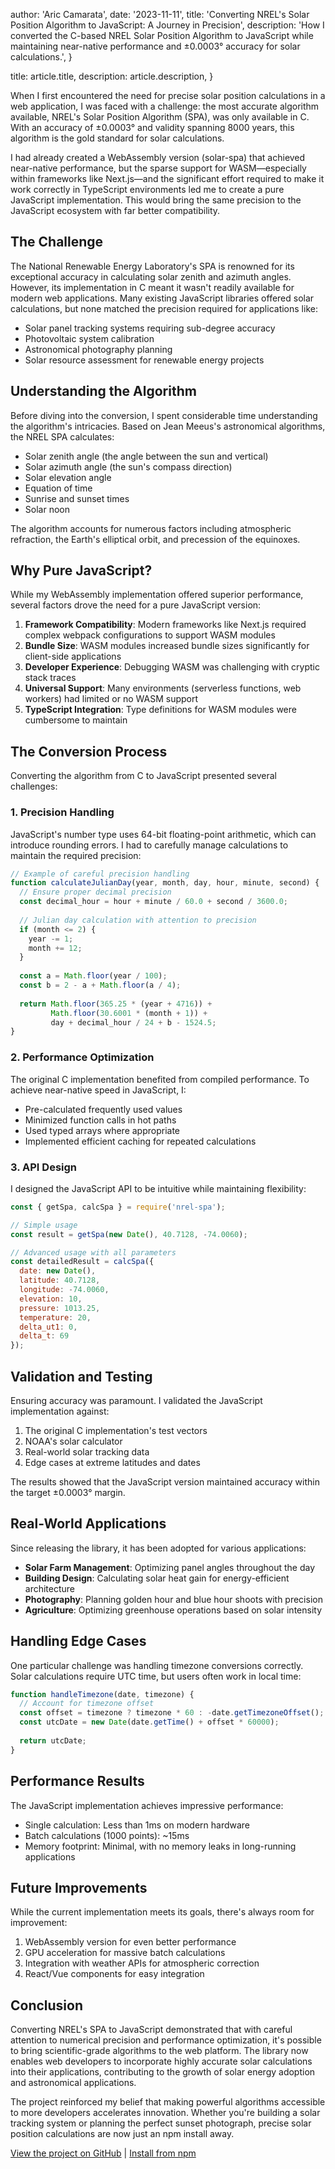 
  author: 'Aric Camarata',
  date: '2023-11-11',
  title: 'Converting NREL\'s Solar Position Algorithm to JavaScript: A Journey in Precision',
  description:
    'How I converted the C-based NREL Solar Position Algorithm to JavaScript while maintaining near-native performance and ±0.0003° accuracy for solar calculations.',
}

  title: article.title,
  description: article.description,
}


When I first encountered the need for precise solar position calculations in a web application, I was faced with a challenge: the most accurate algorithm available, NREL's Solar Position Algorithm (SPA), was only available in C. With an accuracy of ±0.0003° and validity spanning 8000 years, this algorithm is the gold standard for solar calculations. 

I had already created a WebAssembly version (solar-spa) that achieved near-native performance, but the sparse support for WASM—especially within frameworks like Next.js—and the significant effort required to make it work correctly in TypeScript environments led me to create a pure JavaScript implementation. This would bring the same precision to the JavaScript ecosystem with far better compatibility.

## The Challenge

The National Renewable Energy Laboratory's SPA is renowned for its exceptional accuracy in calculating solar zenith and azimuth angles. However, its implementation in C meant it wasn't readily available for modern web applications. Many existing JavaScript libraries offered solar calculations, but none matched the precision required for applications like:

- Solar panel tracking systems requiring sub-degree accuracy
- Photovoltaic system calibration
- Astronomical photography planning
- Solar resource assessment for renewable energy projects

## Understanding the Algorithm

Before diving into the conversion, I spent considerable time understanding the algorithm's intricacies. Based on Jean Meeus's astronomical algorithms, the NREL SPA calculates:

- Solar zenith angle (the angle between the sun and vertical)
- Solar azimuth angle (the sun's compass direction)
- Solar elevation angle
- Equation of time
- Sunrise and sunset times
- Solar noon

The algorithm accounts for numerous factors including atmospheric refraction, the Earth's elliptical orbit, and precession of the equinoxes.

## Why Pure JavaScript?

While my WebAssembly implementation offered superior performance, several factors drove the need for a pure JavaScript version:

1. **Framework Compatibility**: Modern frameworks like Next.js required complex webpack configurations to support WASM modules
2. **Bundle Size**: WASM modules increased bundle sizes significantly for client-side applications
3. **Developer Experience**: Debugging WASM was challenging with cryptic stack traces
4. **Universal Support**: Many environments (serverless functions, web workers) had limited or no WASM support
5. **TypeScript Integration**: Type definitions for WASM modules were cumbersome to maintain

## The Conversion Process

Converting the algorithm from C to JavaScript presented several challenges:

### 1. Precision Handling

JavaScript's number type uses 64-bit floating-point arithmetic, which can introduce rounding errors. I had to carefully manage calculations to maintain the required precision:

```javascript
// Example of careful precision handling
function calculateJulianDay(year, month, day, hour, minute, second) {
  // Ensure proper decimal precision
  const decimal_hour = hour + minute / 60.0 + second / 3600.0;
  
  // Julian day calculation with attention to precision
  if (month <= 2) {
    year -= 1;
    month += 12;
  }
  
  const a = Math.floor(year / 100);
  const b = 2 - a + Math.floor(a / 4);
  
  return Math.floor(365.25 * (year + 4716)) + 
         Math.floor(30.6001 * (month + 1)) + 
         day + decimal_hour / 24 + b - 1524.5;
}
```

### 2. Performance Optimization

The original C implementation benefited from compiled performance. To achieve near-native speed in JavaScript, I:

- Pre-calculated frequently used values
- Minimized function calls in hot paths
- Used typed arrays where appropriate
- Implemented efficient caching for repeated calculations

### 3. API Design

I designed the JavaScript API to be intuitive while maintaining flexibility:

```javascript
const { getSpa, calcSpa } = require('nrel-spa');

// Simple usage
const result = getSpa(new Date(), 40.7128, -74.0060);

// Advanced usage with all parameters
const detailedResult = calcSpa({
  date: new Date(),
  latitude: 40.7128,
  longitude: -74.0060,
  elevation: 10,
  pressure: 1013.25,
  temperature: 20,
  delta_ut1: 0,
  delta_t: 69
});
```

## Validation and Testing

Ensuring accuracy was paramount. I validated the JavaScript implementation against:

1. The original C implementation's test vectors
2. NOAA's solar calculator
3. Real-world solar tracking data
4. Edge cases at extreme latitudes and dates

The results showed that the JavaScript version maintained accuracy within the target ±0.0003° margin.

## Real-World Applications

Since releasing the library, it has been adopted for various applications:

- **Solar Farm Management**: Optimizing panel angles throughout the day
- **Building Design**: Calculating solar heat gain for energy-efficient architecture
- **Photography**: Planning golden hour and blue hour shoots with precision
- **Agriculture**: Optimizing greenhouse operations based on solar intensity

## Handling Edge Cases

One particular challenge was handling timezone conversions correctly. Solar calculations require UTC time, but users often work in local time:

```javascript
function handleTimezone(date, timezone) {
  // Account for timezone offset
  const offset = timezone ? timezone * 60 : -date.getTimezoneOffset();
  const utcDate = new Date(date.getTime() + offset * 60000);
  
  return utcDate;
}
```

## Performance Results

The JavaScript implementation achieves impressive performance:

- Single calculation: Less than 1ms on modern hardware
- Batch calculations (1000 points): ~15ms
- Memory footprint: Minimal, with no memory leaks in long-running applications

## Future Improvements

While the current implementation meets its goals, there's always room for improvement:

1. WebAssembly version for even better performance
2. GPU acceleration for massive batch calculations
3. Integration with weather APIs for atmospheric correction
4. React/Vue components for easy integration

## Conclusion

Converting NREL's SPA to JavaScript demonstrated that with careful attention to numerical precision and performance optimization, it's possible to bring scientific-grade algorithms to the web platform. The library now enables web developers to incorporate highly accurate solar calculations into their applications, contributing to the growth of solar energy adoption and astronomical applications.

The project reinforced my belief that making powerful algorithms accessible to more developers accelerates innovation. Whether you're building a solar tracking system or planning the perfect sunset photograph, precise solar position calculations are now just an npm install away.

[View the project on GitHub](https://github.com/acamarata/nrel-spa) | [Install from npm](https://www.npmjs.com/package/nrel-spa)